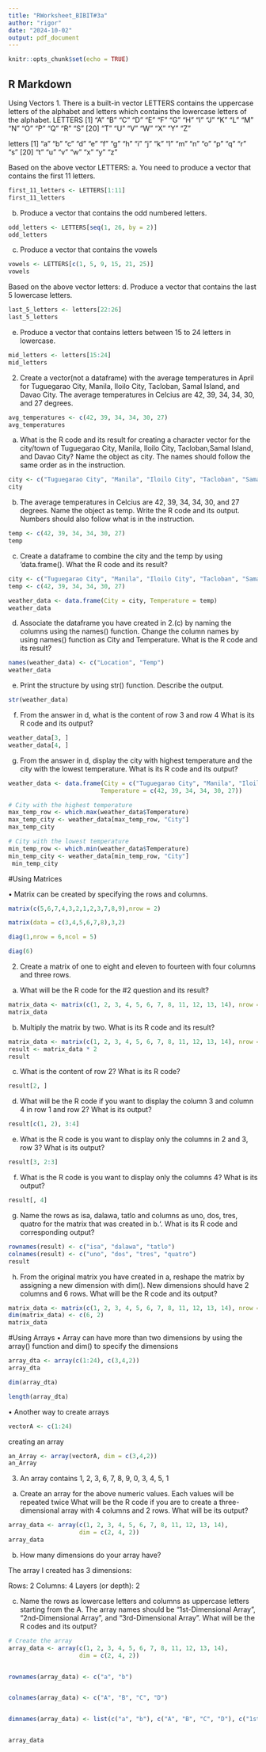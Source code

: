 ```yaml
---
title: "RWorksheet_BIBIT#3a"
author: "rigor"
date: "2024-10-02"
output: pdf_document
---
```


```r
knitr::opts_chunk$set(echo = TRUE)
```

## R Markdown

Using Vectors
1. There is a built-in vector LETTERS contains the uppercase letters of the alphabet
and letters which contains the lowercase letters of the alphabet.
LETTERS
 [1] "A" "B" "C" "D" "E" "F" "G" "H" "I" "J" "K" "L" "M" "N" "O" "P" "Q" "R" "S"
 [20] "T" "U" "V" "W" "X" "Y" "Z"

letters
 [1] "a" "b" "c" "d" "e" "f" "g" "h" "i" "j" "k" "l" "m" "n" "o" "p" "q" "r" "s"
 [20] "t" "u" "v" "w" "x" "y" "z"

Based on the above vector LETTERS:
a. You need to produce a vector that contains the first 11 letters.
```r
first_11_letters <- LETTERS[1:11]
first_11_letters
```
  
b. Produce a vector that contains the odd numbered letters.
```r
odd_letters <- LETTERS[seq(1, 26, by = 2)]
odd_letters
```

c. Produce a vector that contains the vowels
```r
vowels <- LETTERS[c(1, 5, 9, 15, 21, 25)]
vowels
```

Based on the above vector letters:
d. Produce a vector that contains the last 5 lowercase letters.
```r
last_5_letters <- letters[22:26]
last_5_letters
```

e. Produce a vector that contains letters between 15 to 24 letters in lowercase.
```r
mid_letters <- letters[15:24]
mid_letters
```

\pagebreak 

2. Create a vector(not a dataframe) with the average temperatures in April for Tuguegarao City, Manila, Iloilo City, Tacloban, Samal Island, and Davao City. The average temperatures in Celcius are 42, 39, 34, 34, 30, and 27 degrees.
```r
avg_temperatures <- c(42, 39, 34, 34, 30, 27)
avg_temperatures

```


a. What is the R code and its result for creating a character vector for the city/town
of Tuguegarao City, Manila, Iloilo City, Tacloban,Samal Island, and Davao City? Name the
object as city. The names should follow the same order as in the instruction.
```r
city <- c("Tuguegarao City", "Manila", "Iloilo City", "Tacloban", "Samal Island", "Davao City")
city
```

b. The average temperatures in Celcius are 42, 39, 34, 34, 30, and 27 degrees.
Name the object as temp. Write the R code and its output. Numbers should also follow
what is in the instruction.

```r
temp <- c(42, 39, 34, 34, 30, 27)
temp
```


c. Create a dataframe to combine the city and the temp by using ‘data.frame(). What
the R code and its result?
```r
city <- c("Tuguegarao City", "Manila", "Iloilo City", "Tacloban", "Samal Island", "Davao City")
temp <- c(42, 39, 34, 34, 30, 27)

weather_data <- data.frame(City = city, Temperature = temp)
weather_data
```



d. Associate the dataframe you have created in 2.(c) by naming the columns using
the names() function. Change the column names by using names() function as City and
Temperature. What is the R code and its result?
```r
names(weather_data) <- c("Location", "Temp")
weather_data
```

\pagebreak

e. Print the structure by using str() function. Describe the output.
```r
str(weather_data)
```


f. From the answer in d, what is the content of row 3 and row 4 What is its R code and
its output?
```r
weather_data[3, ]
weather_data[4, ]
```


g. From the answer in d, display the city with highest temperature and the city with
the lowest temperature. What is its R code and its output?
```r
weather_data <- data.frame(City = c("Tuguegarao City", "Manila", "Iloilo City", "Tacloban", "Samal Island", "Davao City"),
                          Temperature = c(42, 39, 34, 34, 30, 27))

# City with the highest temperature
max_temp_row <- which.max(weather_data$Temperature)
max_temp_city <- weather_data[max_temp_row, "City"]
max_temp_city

# City with the lowest temperature
min_temp_row <- which.min(weather_data$Temperature)
min_temp_city <- weather_data[min_temp_row, "City"]
 min_temp_city
```

\pagebreak

#Using Matrices


• Matrix can be created by specifying the rows and columns.

```r
matrix(c(5,6,7,4,3,2,1,2,3,7,8,9),nrow = 2)
```

```r
matrix(data = c(3,4,5,6,7,8),3,2)
```

```r
diag(1,nrow = 6,ncol = 5)
```

```r
diag(6)
```



2. Create a matrix of one to eight and eleven to fourteen with four columns and three
rows.


a. What will be the R code for the #2 question and its result?
```r
matrix_data <- matrix(c(1, 2, 3, 4, 5, 6, 7, 8, 11, 12, 13, 14), nrow = 3, ncol = 4, byrow = TRUE)
matrix_data
```


b. Multiply the matrix by two. What is its R code and its result?
```r
matrix_data <- matrix(c(1, 2, 3, 4, 5, 6, 7, 8, 11, 12, 13, 14), nrow = 3, ncol = 4, byrow = TRUE)
result <- matrix_data * 2
result
```
\pagebreak

c. What is the content of row 2? What is its R code?
```r
result[2, ]
```

d. What will be the R code if you want to display the column 3 and column 4 in row 1
and row 2? What is its output?
```r
result[c(1, 2), 3:4]
```


e. What is the R code is you want to display only the columns in 2 and 3, row 3? What
is its output?
```r
result[3, 2:3]
```


f. What is the R code is you want to display only the columns 4? What is its output?
```r
result[, 4]
```


g. Name the rows as isa, dalawa, tatlo and columns as uno, dos, tres, quatro
for the matrix that was created in b.‘. What is its R code and corresponding output?
```r
rownames(result) <- c("isa", "dalawa", "tatlo")
colnames(result) <- c("uno", "dos", "tres", "quatro")
result
```


h. From the original matrix you have created in a, reshape the matrix by assigning a
new dimension with dim(). New dimensions should have 2 columns and 6 rows. What will
be the R code and its output?
```r
matrix_data <- matrix(c(1, 2, 3, 4, 5, 6, 7, 8, 11, 12, 13, 14), nrow = 3, ncol = 4, byrow = TRUE)
dim(matrix_data) <- c(6, 2)
matrix_data
```

\pagebreak

#Using Arrays
• Array can have more than two dimensions by using the array() function and dim()
to specify the dimensions


```r
array_dta <- array(c(1:24), c(3,4,2))
array_dta
```

```r
dim(array_dta)

```

```r
length(array_dta)
```

• Another way to create arrays
```r
vectorA <- c(1:24)
```

creating an array
```r
an_Array <- array(vectorA, dim = c(3,4,2))
an_Array
```

\pagebreak

3. An array contains 1, 2, 3, 6, 7, 8, 9, 0, 3, 4, 5, 1

a. Create an array for the above numeric values. Each values will be repeated twice
What will be the R code if you are to create a three-dimensional array with 4 columns and
2 rows. What will be its output?

```r
array_data <- array(c(1, 2, 3, 4, 5, 6, 7, 8, 11, 12, 13, 14), 
                    dim = c(2, 4, 2))
array_data
```


b. How many dimensions do your array have?

The array I created has 3 dimensions:

Rows: 2
Columns: 4
Layers (or depth): 2

\pagebreak

c. Name the rows as lowercase letters and columns as uppercase letters starting from
the A. The array names should be “1st-Dimensional Array”, “2nd-Dimensional Array”, and
“3rd-Dimensional Array”. What will be the R codes and its output?
```r
# Create the array
array_data <- array(c(1, 2, 3, 4, 5, 6, 7, 8, 11, 12, 13, 14), 
                    dim = c(2, 4, 2))


rownames(array_data) <- c("a", "b")


colnames(array_data) <- c("A", "B", "C", "D")


dimnames(array_data) <- list(c("a", "b"), c("A", "B", "C", "D"), c("1st-Dimensional Array", "2nd-Dimensional Array"))


array_data
```



